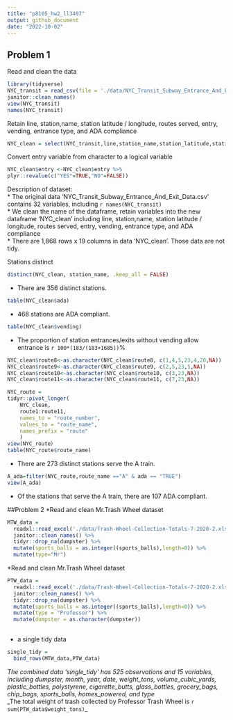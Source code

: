 ```yaml
---
title: "p8105_hw2_ll3407"
output: github_document
date: "2022-10-02"
---
```


## Problem 1
Read and clean the data
```r
library(tidyverse)
NYC_transit = read_csv(file = './data/NYC_Transit_Subway_Entrance_And_Exit_Data.csv') %>% 
janitor::clean_names() 
view(NYC_transit)
names(NYC_transit)
```

Retain line, station,name, station latitude / longitude, routes served, entry, vending, entrance type, and ADA compliance


```r
NYC_clean = select(NYC_transit,line,station_name,station_latitude,station_longitude,route1:route11, entrance_type, entry, vending, ada)

```

Convert entry variable from character to a logical variable
```r
NYC_clean$entry <-NYC_clean$entry %>% 
plyr::revalue(c("YES"=TRUE,"NO"=FALSE))
```
Description of dataset:  
* The original data 'NYC_Transit_Subway_Entrance_And_Exit_Data.csv' contains 32 variables, including `r names(NYC_transit)`  
* We clean the name of the dataframe, retain variables into the new dataframe 'NYC_clean' including line, station,name, station latitude / longitude, routes served, entry, vending, entrance type, and ADA compliance  
* There are 1,868 rows x 19 columns in data 'NYC_clean'. Those data are not tidy.

Stations distinct
```r
distinct(NYC_clean, station_name, .keep_all = FALSE)

```
* There are 356 distinct stations.

```r
table(NYC_clean$ada)
```

* 468 stations are ADA compliant.
```r
table(NYC_clean$vending)
```

* The proportion of station entrances/exits without vending allow entrance is `r 100*(183/(183+1685))`%

```r
NYC_clean$route8<-as.character(NYC_clean$route8, c(1,4,5,23,4,20,NA))
NYC_clean$route9<-as.character(NYC_clean$route9, c(2,5,23,5,NA))
NYC_clean$route10<-as.character(NYC_clean$route10, c(3,23,NA))
NYC_clean$route11<-as.character(NYC_clean$route11, c(7,23,NA))

NYC_route =
tidyr::pivot_longer(
    NYC_clean,
    route1:route11,
    names_to = "route_number",
    values_to = "route_name",
    names_prefix = "route"
    )
view(NYC_route）
table(NYC_route$route_name)
```
* There are 273 distinct stations serve the A train.

```r
A_ada=filter(NYC_route,route_name =="A" & ada == "TRUE")
view(A_ada)
```
* Of the stations that serve the A train, there are 107 ADA compliant.

##Problem 2
*Read and clean Mr.Trash Wheel dataset
```r
MTW_data = 
  readxl::read_excel('./data/Trash-Wheel-Collection-Totals-7-2020-2.xlsx', sheet = 'Mr. Trash Wheel', range = "A2:N535") %>% 
  janitor::clean_names() %>% 
  tidyr::drop_na(dumpster) %>% 
  mutate(sports_balls = as.integer((sports_balls),length=0)) %>% 
  mutate(type="Mr")

```

*Read and clean Mr.Trash Wheel dataset
```r
PTW_data = 
  readxl::read_excel('./data/Trash-Wheel-Collection-Totals-7-2020-2.xlsx', sheet = 'Professor Trash Wheel', range = "A2:N117") %>% 
  janitor::clean_names() %>% 
  tidyr::drop_na(dumpster) %>% 
  mutate(sports_balls = as.integer((sports_balls),length=0)) %>% 
  mutate(type = "Professor") %>% 
  mutate(dumpster = as.character(dumpster))
   
```

* a single tidy data
```r
single_tidy = 
  bind_rows(MTW_data,PTW_data)
```
*_The combined data 'single_tidy' has 525 observations and 15 variables, including dumpster, month, year, date, weight_tons, volume_cubic_yards, plastic_bottles, polystyrene, cigarette_butts, glass_bottles, grocery_bags, chip_bags, sports_balls, homes_powered, and type_  
*_The total weight of trash collected by Professor Trash Wheel is `r sum(PTW_data$weight_tons)`_

